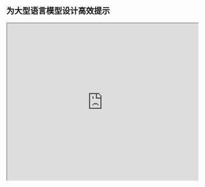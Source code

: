 ## 为大型语言模型设计高效提示

<iframe width="100%"
  height="415px"
  src="https://www.youtube.com/embed/8KNKjBBm1Kw?si=puEJrGFe9XSu8O-A"
  allow="accelerometer; autoplay; clipboard-write; encrypted-media; gyroscope; picture-in-picture"
  allowFullScreen
/>

大型语言模型（LLMs）在各类任务中展现出巨大潜力，但其效果高度依赖于提示的质量。本文总结了设计高效提示以最大化 LLM 性能的重要方面。

### 提示设计的关键考量因素

**具体性与清晰度：**
正如向人类下达指令一样，提示应明确表达预期结果。模糊不清可能导致意外或无关的输出。

**结构化输入与输出：**
使用JSON或XML等格式组织输入能显著提升 LLM 理解和处理信息的能力。同样地，明确指定所需输出格式（如列表、段落或代码片段）有助于提高响应相关性。

**增强结构的分隔符：**
在提示中使用特殊字符作为分隔符可进一步澄清结构并隔离不同元素，从而改善模型理解。

**复杂操作的任务分解：**
不要将包含多个任务的庞大提示直接提交给LLM，而是将其分解为更简单的子任务以显著提升清晰度和性能。这种方法使模型能够专注于每个子任务，最终实现更准确的整体结果。

### 高级提示策略

**少量样本提示法(Few-Shot Prompting):**
提供少量期望的输入-输出对示例，引导LLM生成高质量响应，通过展示预期模式提高输出质量。[点击此处](https://www.promptingguide.ai/zh/techniques/fewshot) 可了解更多。

**思维链提示法(Chain-of-Thought Prompting):**
通过显式提示鼓励模型"逐步思考"，将复杂任务分解为中间推理步骤，增强其解决需要逻辑推导问题的能力。[点击此处](https://www.promptingguide.ai/zh/techniques/cot)了解更多。

**ReAct 方法(Reason + Act):**
此方法旨在激发 LLM 的高级推理、规划甚至工具使用能力。通过构建促进这些能力的提示，开发者可以解锁更复杂强大的应用场景。[点击此处](https://www.promptingguide.ai/zh/techniques/react) 可了解更多。

### 结论

高效的提示设计对于充分发挥 LLM 潜力至关重要。遵循最佳实践，如具体性、结构化格式、任务分解，并结合使用少量样本、思维链和 ReAct 等高级技术，开发者可显著提升这些强大LLM生成输出的质量、准确性和复杂程度。 

### 想了解更多？


<Callout type= "info" emoji="🎉">
我们很高兴推出全新的课程网站，并发布 [首门《提示工程入门》课程](https://dair-ai.thinkific.com/courses/introduction-prompt-engineering)。

使用代码 PROMPTING20 可享受额外20%折扣。

重要提示：折扣仅限前500名学员。

[立即加入！](https://dair-ai.thinkific.com/courses/introduction-prompt-engineering )
</Callout>